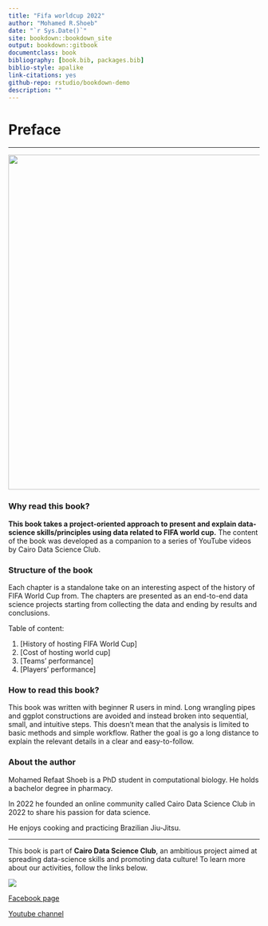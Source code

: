 ```yaml
---
title: "Fifa worldcup 2022"
author: "Mohamed R.Shoeb"
date: "`r Sys.Date()`"
site: bookdown::bookdown_site
output: bookdown::gitbook
documentclass: book
bibliography: [book.bib, packages.bib]
biblio-style: apalike
link-citations: yes
github-repo: rstudio/bookdown-demo
description: ""
---
```


# Preface {.unnumbered}

------------------------------------------------------------------------

![](images/ep3%20cover.png){width="670"}

### Why read this book? {.unnumbered}

**This book takes a project-oriented approach to present and explain data-science skills/principles using data related to FIFA world cup.** The content of the book was developed as a companion to a series of YouTube videos by Cairo Data Science Club.

### Structure of the book {.unnumbered}

Each chapter is a standalone take on an interesting aspect of the history of FIFA World Cup from. The chapters are presented as an end-to-end data science projects starting from collecting the data and ending by results and conclusions.

Table of content:

1.  [History of hosting FIFA World Cup]
2.  [Cost of hosting world cup]
3.  [Teams' performance]
4.  [Players' performance]

### How to read this book? {.unnumbered}

This book was written with beginner R users in mind. Long wrangling pipes and ggplot constructions are avoided and instead broken into sequential, small, and intuitive steps. This doesn't mean that the analysis is limited to basic methods and simple workflow. Rather the goal is go a long distance to explain the relevant details in a clear and easy-to-follow.

### About the author {.unnumbered}

Mohamed Refaat Shoeb is a PhD student in computational biology. He holds a bachelor degree in pharmacy.

In 2022 he founded an online community called Cairo Data Science Club in 2022 to share his passion for data science.

He enjoys cooking and practicing Brazilian Jiu-Jitsu.

------------------------------------------------------------------------

This book is part of **Cairo Data Science Club**, an ambitious project aimed at spreading data-science skills and promoting data culture! To learn more about our activities, follow the links below.

![](design-f6b879de-c009-4457-9c57-7f2087765e99.png)

[Facebook page](https://www.facebook.com/profile.php?id=100087328541146)

[Youtube channel](https://www.youtube.com/@cairodatascienceclub2350/videos)
